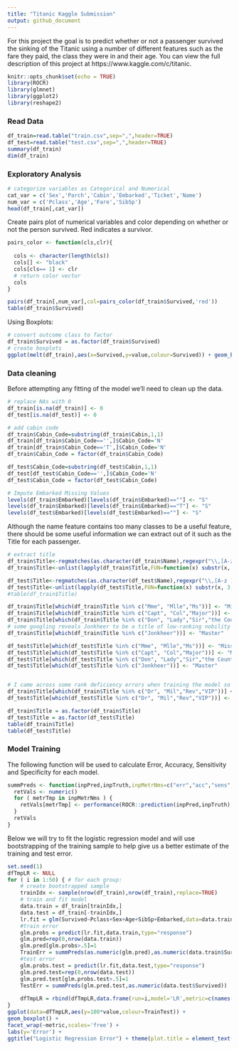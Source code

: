 ```yaml
---
title: "Titanic Kaggle Submission"
output: github_document
---
```


For this project the goal is to predict whether or not a passenger survived the sinking of the Titanic using a number of different features such as the fare they paid, the class they were in and their age. You can view the full description of this project at https://www.kaggle.com/c/titanic.


```r
knitr::opts_chunk$set(echo = TRUE)
library(ROCR)
library(glmnet)
library(ggplot2)
library(reshape2)
```

### Read Data

```r
df_train=read.table("train.csv",sep=",",header=TRUE)
df_test=read.table("test.csv",sep=",",header=TRUE)
summary(df_train)
dim(df_train)
```

### Exploratory Analysis

```r
# categorize variables as Categorical and Numerical
cat_var = c('Sex','Parch','Cabin','Embarked','Ticket','Name')
num_var = c('Pclass','Age','Fare','SibSp')
head(df_train[,cat_var])
```

Create pairs plot of numerical variables and color depending on whether or not the person survived. Red indicates a survivor.

```r
pairs_color <- function(cls,clr){
  
  cols <- character(length(cls))
  cols[] <- "black"
  cols[cls== 1] <- clr
  # return color vector
  cols
}
```

```r
pairs(df_train[,num_var],col=pairs_color(df_train$Survived,'red'))
table(df_train$Survived)
```

Using Boxplots:

```r
# convert outcome class to factor
df_train$Survived = as.factor(df_train$Survived)
# create boxplots
ggplot(melt(df_train),aes(x=Survived,y=value,colour=Survived)) + geom_boxplot() + facet_wrap(~variable,nrow=2,scales="free")
```

### Data cleaning

Before attempting any fitting of the model we'll need to clean up the data.

```r
# replace NAs with 0
df_train[is.na(df_train)] <- 0 
df_test[is.na(df_test)] <- 0 

# add cabin code
df_train$Cabin_Code=substring(df_train$Cabin,1,1)
df_train[df_train$Cabin_Code=='',]$Cabin_Code='N'
df_train[df_train$Cabin_Code=='T',]$Cabin_Code='N'
df_train$Cabin_Code = factor(df_train$Cabin_Code)

df_test$Cabin_Code=substring(df_test$Cabin,1,1)
df_test[df_test$Cabin_Code=='',]$Cabin_Code='N'
df_test$Cabin_Code = factor(df_test$Cabin_Code)

# Impute Embarked Missing Values
levels(df_train$Embarked)[levels(df_train$Embarked)==""] <- "S"
levels(df_train$Embarked)[levels(df_train$Embarked)=="T"] <- "S"
levels(df_test$Embarked)[levels(df_test$Embarked)==""] <- "S"
```

Although the name feature contains too many classes to be a useful feature, there should be some useful information we can extract out of it such as the Title for each passenger.

```r
# extract title
df_train$Title<-regmatches(as.character(df_train$Name),regexpr("\\,[A-z ]{1,20}\\.", as.character(df_train$Name)))
df_train$Title<-unlist(lapply(df_train$Title,FUN=function(x) substr(x, 3, nchar(x)-1)))

df_test$Title<-regmatches(as.character(df_test$Name),regexpr("\\,[A-z ]{1,20}\\.", as.character(df_test$Name)))
df_test$Title<-unlist(lapply(df_test$Title,FUN=function(x) substr(x, 3, nchar(x)-1)))
#table(df_train$Title)

df_train$Title[which(df_train$Title %in% c("Mme", "Mlle","Ms"))] <- "Miss"
df_train$Title[which(df_train$Title %in% c("Capt", "Col","Major"))] <- "Mil"
df_train$Title[which(df_train$Title %in% c("Don", "Lady","Sir","the Countess"))] <- "VIP"
# some googling reveals Jonkheer to be a title of low-ranking nobility within the Netherlands...
df_train$Title[which(df_train$Title %in% c("Jonkheer"))] <- "Master"

df_test$Title[which(df_test$Title %in% c("Mme", "Mlle","Ms"))] <- "Miss"
df_test$Title[which(df_test$Title %in% c("Capt", "Col","Major"))] <- "Mil"
df_test$Title[which(df_test$Title %in% c("Don", "Lady","Sir","the Countess","Dona"))] <- "VIP"
df_test$Title[which(df_test$Title %in% c("Jonkheer"))] <- "Master"


# I came across some rank deficiency errors when training the model so I'm going to group any title with a count less than 10 into 'other'
df_train$Title[which(df_train$Title %in% c("Dr", "Mil","Rev","VIP"))] <- "Other"
df_test$Title[which(df_test$Title %in% c("Dr", "Mil","Rev","VIP"))] <- "Other"

df_train$Title = as.factor(df_train$Title)
df_test$Title = as.factor(df_test$Title)
table(df_train$Title)
table(df_test$Title)
```

### Model Training

The following function will be used to calculate Error, Accuracy, Sensitivity and Specificity for each model.

```r
summPreds <- function(inpPred,inpTruth,inpMetrNms=c("err","acc","sens","spec")) {
  retVals <- numeric()
  for ( metrTmp in inpMetrNms ) {
    retVals[metrTmp] <- performance(ROCR::prediction(inpPred,inpTruth),measure=metrTmp)@y.values[[1]][2]
  }
  retVals
}
```

Below we will try to fit the logistic regression model and will use bootstrapping of the training sample to help give us a better estimate of the training and test error.

```r
set.seed(1)
dfTmpLR <- NULL
for ( i in 1:50) { # for each group:
    # create bootstrapped sample
    trainIdx <- sample(nrow(df_train),nrow(df_train),replace=TRUE)
    # train and fit model
    data.train = df_train[trainIdx,]
    data.test = df_train[-trainIdx,]
    lr.fit = glm(Survived~Pclass+Sex+Age+SibSp+Embarked,data=data.train,family=binomial)
    #train error
    glm.probs = predict(lr.fit,data.train,type="response")
    glm.pred=rep(0,nrow(data.train))
    glm.pred[glm.probs>.5]=1
    TrainErr = summPreds(as.numeric(glm.pred),as.numeric(data.train$Survived))
    #test error
    glm.probs.test = predict(lr.fit,data.test,type="response")
    glm.pred.test=rep(0,nrow(data.test))
    glm.pred.test[glm.probs.test>.5]=1
    TestErr = summPreds(glm.pred.test,as.numeric(data.test$Survived))
    
    dfTmpLR = rbind(dfTmpLR,data.frame(run=i,model='LR',metric=c(names(TrainErr),names(TestErr)),value=c(TrainErr,TestErr),TrainTest=c('Train','Train','Train','Train','Test','Test','Test','Test')))
}
ggplot(data=dfTmpLR,aes(y=100*value,colour=TrainTest)) +
geom_boxplot() +
facet_wrap(~metric,scales='free') +
labs(y='Error') + 
ggtitle("Logistic Regression Error") + theme(plot.title = element_text(hjust = 0.5))
```

